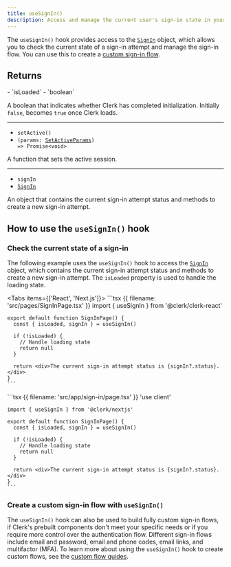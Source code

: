 ```yaml
---
title: useSignIn()
description: Access and manage the current user's sign-in state in your React application with Clerk's useSignIn() hook.
---
```


The `useSignIn()` hook provides access to the [`SignIn`](/docs/references/javascript/sign-in) object, which allows you to check the current state of a sign-in attempt and manage the sign-in flow. You can use this to create a [custom sign-in flow](/docs/custom-flows/overview#sign-in-flow).

## Returns

<Properties>
  - `isLoaded`
  - `boolean`

  A boolean that indicates whether Clerk has completed initialization. Initially `false`, becomes `true` once Clerk loads.

  ---

  - `setActive()`
  - <code>(params: [SetActiveParams](/docs/references/javascript/types/set-active-params)) => Promise\<void></code>

  A function that sets the active session.

  ---

  - `signIn`
  - [`SignIn`](/docs/references/javascript/sign-in)

  An object that contains the current sign-in attempt status and methods to create a new sign-in attempt.
</Properties>

## How to use the `useSignIn()` hook

### Check the current state of a sign-in

The following example uses the `useSignIn()` hook to access the [`SignIn`](/docs/references/javascript/sign-in) object, which contains the current sign-in attempt status and methods to create a new sign-in attempt. The `isLoaded` property is used to handle the loading state.

<Tabs items={['React', 'Next.js']}>
  <Tab>
    ```tsx {{ filename: 'src/pages/SignInPage.tsx' }}
    import { useSignIn } from '@clerk/clerk-react'

    export default function SignInPage() {
      const { isLoaded, signIn } = useSignIn()

      if (!isLoaded) {
        // Handle loading state
        return null
      }

      return <div>The current sign-in attempt status is {signIn?.status}.</div>
    }
    ```
  </Tab>

  <Tab>
    ```tsx {{ filename: 'src/app/sign-in/page.tsx' }}
    'use client'

    import { useSignIn } from '@clerk/nextjs'

    export default function SignInPage() {
      const { isLoaded, signIn } = useSignIn()

      if (!isLoaded) {
        // Handle loading state
        return null
      }

      return <div>The current sign-in attempt status is {signIn?.status}.</div>
    }
    ```
  </Tab>
</Tabs>

### Create a custom sign-in flow with `useSignIn()`

The `useSignIn()` hook can also be used to build fully custom sign-in flows, if Clerk's prebuilt components don't meet your specific needs or if you require more control over the authentication flow. Different sign-in flows include email and password, email and phone codes, email links, and multifactor (MFA). To learn more about using the `useSignIn()` hook to create custom flows, see the [custom flow guides](/docs/custom-flows/overview).
